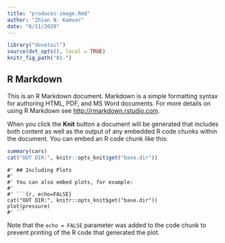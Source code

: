 ```yaml
---
title: "produces-image.Rmd"
author: "Zhian N. Kamvar"
date: "6/11/2020"
---
```


```r
library("dovetail")
source(dvt_opts(), local = TRUE)
knitr_fig_path("01-")
```

## R Markdown

This is an R Markdown document. Markdown is a simple formatting syntax for authoring HTML, PDF, and MS Word documents. For more details on using R Markdown see <http://rmarkdown.rstudio.com>.

When you click the **Knit** button a document will be generated that includes both content as well as the output of any embedded R code chunks within the document. You can embed an R code chunk like this:

```r
summary(cars)
cat("OUT DIR:", knitr::opts_knit$get("base.dir"))
```

```callout
#' ## Including Plots
#' 
#' You can also embed plots, for example:
#'
#' ```{r, echo=FALSE}
cat("OUT DIR:", knitr::opts_knit$get("base.dir"))
plot(pressure)
#' ```
```


Note that the `echo = FALSE` parameter was added to the code chunk to prevent printing of the R code that generated the plot.
